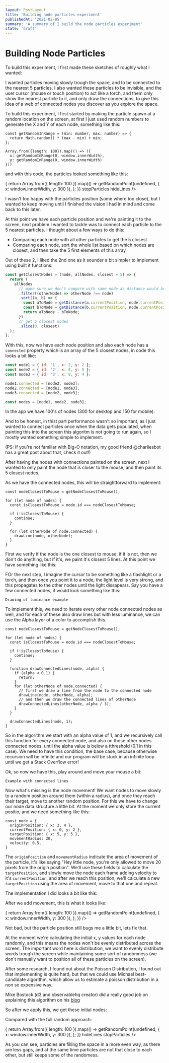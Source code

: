 ```yaml
---
layout: PostLayout
title: 'Building node particles experiment'
publishedAt: '2021-02-05'
summary: 'A summary of I build the node particles experiment'
state: 'draft'
---
```



# Building Node Particles

To build this experiment, I first made these sketches of roughly what I wanted:

I wanted particles moving slowly trough the space, and to be connected to the nearest 5 particles. I also wanted these particles to be invisible, and the user cursor (mouse or touch position) to act like a torch, and them only show the nearest particle to it, and only draw the connections, to give this idea of a web of connected nodes you discover as you explore the space.

To build this experiment, I first started by making the particle spawn at a random location on the screen, at first I just used random numbers to generate the X and Y of each node, something like this:

```
const getRandomInRange = (min: number, max: number) => {
  return Math.random() * (max - min) + min;
};

Array.from({length: 100}).map(() => ({
  x: getRandomInRange(0, window.innerWidth),
  y: getRandomInRange(0, window.innerWidth)
}))
```

and with this code, the particles looked something like this:

<CanvasEmbed height={300}>
  <NodeParticles
    width="full"
    height={300}
    getInitialPositions={(quantity) => {
      return Array.from({ length: 100 }).map(() =>
        getRandomPoint(undefined, { x: window.innerWidth, y: 300 }),
      );
    }}
    stopParticles
    hideLines
  />
</CanvasEmbed>

I wasn't too happy with the particles position (some where too close), but I wanted to keep moving until I finished the vision I had in mind and come back to this later.

At this point we have each particle position and we're painting it to the screen, next problem I wanted to tackle was to connect each particle to the 5 nearest particles. I thought about a few ways to do this:

- Comparing each node with all other particles to get the 5 closest
- Comparing each node, sort the whole list based on which nodes are closest, and then take the 5 first elements of this array

Out of these 2, I liked the 2nd one as it sounder a bit simpler to implement using built it functions:

```js
const getClosestNodes = (node, allNodes, closest = 5) => {
  return (
    allNodes
      // make sure we don't compare with same node as distance would be 0
      .filter((otherNode) => otherNode !== node)
      .sort((a, b) => {
        const aToNode = getDistance(a.currentPosition, node.currentPosition);
        const bToNode = getDistance(b.currentPosition, node.currentPosition);
        return aToNode - bToNode;
      })
      // get 5 closest nodes
      .slice(0, closest)
  );
};
```

With this, now we have each node position and also each node has a `connected` property which is an array of the 5 closest nodes, in code this looks a bit like:

```js
const node1 = { id: '1', x: 2, y: 2 };
const node2 = { id: '2', x: 0, y: 5 };
const node3 = { id: '3', x: 8, y: 4 };

node1.connected = [node2, node3];
node2.connected = [node1, node3];
node3.connected = [node2, node3];

const nodes = [node1, node2, node3];
```

In the app we have 100's of nodes (300 for desktop and 150 for mobile).

And to be honest, in thist part performance wasn't so important, as I just wanted to connect particles once when the data gets populated, when painting this into the screen this algoritm is not going to run again, so I mostly wanted something simple to implement.

(PS: If you're not familiar with Big-O notation, my good friend @charliesbot has a great post about that, check it out!)

After having the nodes with connections painted on the screen, next I wanted to only paint the node that is closer to the mouse, and then paint its 5 closest nodes.

As we have the connected nodes, this will be straightforward to implement:

```
const nodeClosestToMouse = getNodeClosestToMouse();

for (let node of nodes) {
  const isClosestToMouse = node.id === nodeClosestToMouse;

  if (!isClosestToMouse) {
    continue;
  }

  for (let otherNode of node.connected) {
    drawLine(node, otherNode);
  }
}
```

First we verify if the node is the one closest to mouse, if it is not, then we don't do anything, but if it's, we paint it's closest 5 lines. At this point we have something like this:

FOr the next step, I imagine the cursor to be something like a flashlight or a torch, and then once you point it to a node, the light level is very strong, and this propagates to the other nodes until the light dissapears. Say you have a few connected nodes, it would look something like this:

```
Drawing of luminance example
```

To implement this, we need to iterate every other node connected nodes as well, and for each of these also draw lines but with less luminance, we can use the Alpha layer of a color to accomplish this.

```
const nodeClosestToMouse = getNodeClosestToMouse();

for (let node of nodes) {
  const isClosestToMouse = node.id === nodeClosestToMouse;

  if (!isClosestToMouse) {
    continue;
  }

  function drawConnectedLines(node, alpha) {
    if (alpha < 0.1) {
      return;
    }
    for (let otherNode of node.connected) {
      // first we draw a line from the node to the connected node
      drawLine(node, otherNode, alpha);
      // and then we draw the connected lines of otherNode
      drawConnectedLines(otherNode, alpha / 3);
    }
  }

  drawConnectedLines(node, 1);
}
```

So in the algorithm we start with an alpha value of 1, and we recursively call this function for every connected node, and also on those other nodes connected nodes, until the alpha value is below a tthreshold (0.1 in this case). We need to have this condition, the base case, because otherwise recursion will be infinite and our program will be stuck in an infinite loop until we get a Stack Overflow error!

Ok, so now we have this, play around and move your mouse a bit:

```
Example with connected lines
```

Now what's missing is the node movement! We want nodes to move slowly to a random position around them (within a radius), and once they reach their target, move to another random position. For this we have to change our node data structure a little bit. At the moment we only store the current positio, and we need something like this:

```
const node = {
  originPosition: { x: 3, 4 },
  currentPosition: { x: 0, y: 2 },
  targetPosition: { x: 5, y: 5 },
  movementRadius: 20,
  velocity: 0.5,
}
```

The `originPosition` and `movementRadius` indicate the area of movement of the particle, it's like saying "Hey little node, you're only allowed to move 20 pixels from the origin position". We'll use these fields to calculate the `targetPosition`, and slowly move the node each frame adding velocity to it's `currentPosition`, and after we reach this position, we'll calculate a new `targetPosition` using the area of movement, move to that one and repeat.

The implementation I did looks a bit like this:

After we add movement, this is what it looks like:

<CanvasEmbed height={300}>
  <NodeParticles
    width="full"
    height={300}
    getInitialPositions={(quantity) => {
      return Array.from({ length: 100 }).map(() =>
        getRandomPoint(undefined, { x: window.innerWidth, y: 300 }),
      );
    }}
  />
</CanvasEmbed>

Not bad, but the particle position still bugs me a little bit, lets fix that.

At the moment we're calculating the initial x, y values for each node randomly, and this means the nodes won't be evenly distributed across the screen. The important word here is distribution, we want to evenly distribute words trough the screen while maintaining some sort of randomness (we don't manually want to position all of these particles on the screen).

After some research, I found out about the Poisson Distribution, I found out that implementing is quite hard, but that we could use Michael best-candidate algorithm, which allow us to estimate a poisson distribution in a non so expensive way.

Mike Bostock (d3 and observablehq creator) did a really good job on explaining this algorithm on his [blog](https://observablehq.com/@mbostock/best-candidate-circles#:~:text=Mitchell's%20best%2Dcandidate%20algorithm%20generates,resulting%20in%20a%20pleasing%20jumble.)

So after we apply this, we get these initial nodes:

<CanvasEmbed height={300}>
  <NodeParticles width="full" height={300} hideLines stopParticles />
</CanvasEmbed>

Compared with the full random approach:

<CanvasEmbed height={300}>
  <NodeParticles
    width="full"
    height={300}
    getInitialPositions={(quantity) => {
      return Array.from({ length: 100 }).map(() =>
        getRandomPoint(undefined, { x: window.innerWidth, y: 300 }),
      );
    }}
    hideLines
    stopParticles
  />
</CanvasEmbed>

As you can see, particles are filling the space in a more even way, as there are less gaps, and at the same time particles are not that close to each other, but still keeps some of the randomess.
